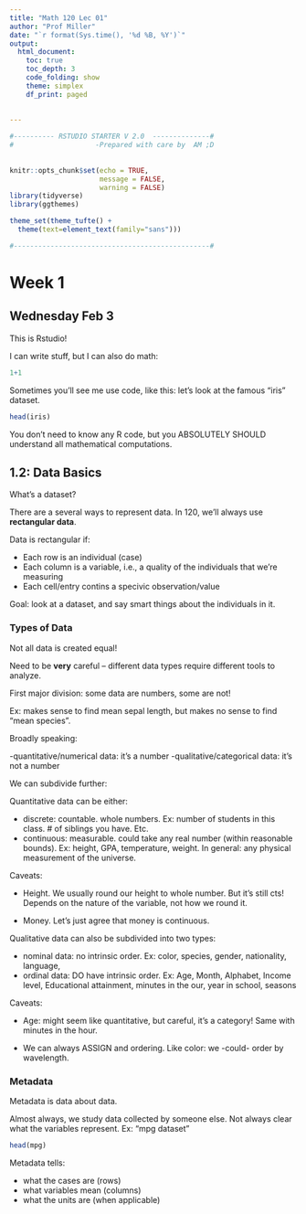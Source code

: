```yaml
---
title: "Math 120 Lec 01"
author: "Prof Miller"
date: "`r format(Sys.time(), '%d %B, %Y')`"
output: 
  html_document:
    toc: true
    toc_depth: 3
    code_folding: show
    theme: simplex
    df_print: paged
  
  
---
```


```r

#---------- RSTUDIO STARTER V 2.0  --------------#
#                    -Prepared with care by  AM ;D
                
                                                                          
knitr::opts_chunk$set(echo = TRUE, 
                      message = FALSE, 
                      warning = FALSE)      
library(tidyverse)                
library(ggthemes)                    

theme_set(theme_tufte() +                                     
  theme(text=element_text(family="sans")))  

#------------------------------------------------#
```



# Week 1

## Wednesday Feb 3


This is Rstudio!

I can write stuff, but I can also do math:

```r
1+1
```

Sometimes you'll see me use code, like this:  let's look at the famous "iris" dataset. 

```r
head(iris)
```


You don't need to know any R code, but you ABSOLUTELY SHOULD understand all mathematical computations.



## 1.2: Data Basics

What's a dataset?

There are a several ways to represent data.  In 120, we'll always use **rectangular data**.

Data is rectangular if:

- Each row is an individual (case)
- Each column is a variable, i.e., a quality of the individuals that we're measuring
- Each cell/entry contins a specivic observation/value

Goal:  look at a dataset, and say smart things about the individuals in it.

### Types of Data

Not all data is created equal!

Need to be **very** careful -- different data types require different tools to analyze.


First major division:  some data are numbers, some are not!

Ex:  makes sense to find mean sepal length, but makes no sense to find "mean species".

Broadly speaking:

-quantitative/numerical data:  it's a number
-qualitative/categorical data:  it's not a number

We can subdivide further:

Quantitative data can be either:

- discrete: countable.  whole numbers.  Ex:  number of students in this class.  # of siblings you have.  Etc.  
- continuous:  measurable.  could take any real number (within reasonable bounds).  Ex:  height, GPA, temperature, weight.  In general:  any physical measurement of the universe.  

Caveats:

- Height.  We usually round our height to whole number.  But it's still cts!  Depends on the nature of the variable, not how we round it.  

- Money.  Let's just agree that money is continuous.



Qualitative data can also be subdivided into two types:

- nominal data: no intrinsic order.  Ex: color,  species, gender, nationality, language, 
- ordinal data: DO have intrinsic order.  Ex:  Age, Month, Alphabet, Income level, Educational attainment,  minutes in the our, year in school, seasons

Caveats:

- Age:  might seem like quantitative, but careful, it's a category!  Same with minutes in the hour.  

- We can always ASSIGN and ordering.  Like color:  we -could- order by wavelength.  


### Metadata

Metadata is data about data.

Almost always, we study data collected by someone else.  Not always clear what the variables represent.  Ex:  "mpg dataset"

```r
head(mpg)
```

Metadata tells:

- what the cases are (rows)
- what variables mean (columns)
- what the units are (when applicable)









































